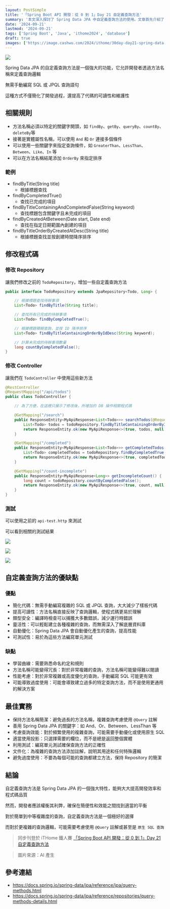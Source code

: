 ```yaml
---
layout: PostSimple
title: '「Spring Boot API 開發：從 0 到 1」Day 21 自定義查詢方法'
summary: '本文深入探討了 Spring Data JPA 中自定義查詢方法的使用。文章首先介紹了自定義查詢方法的基本規則和語法，包括方法命名規則和常用關鍵字。接著，文章展示了如何實現自定義查詢方法，並使用這些方法。文章還詳細分析了自定義查詢方法的優缺點。最後，文章提供了一系列最佳實踐建議'
date: '2024-09-21'
lastmod: '2024-09-21'
tags: ['Spring Boot', 'Java', 'ithome2024', 'database']
draft: true
images: ['https://image.cashwu.com/2024/ithome/30day-day21-spring-data-jpa-query-methods/cover.webp']
---
```


![](https://image.cashwu.com/2024/ithome/30day-day21-spring-data-jpa-query-methods/cover.webp)

Spring Data JPA 的自定義查詢方法是一個強大的功能，它允許開發者透過方法名稱來定義查詢邏輯

無需手動編寫 SQL 或 JPQL 查詢語句

這種方式不僅簡化了開發過程，還提高了代碼的可讀性和維護性

## 相關規則

- 方法名稱必須以特定的關鍵字開頭，如 `findBy`、`getBy`、`queryBy`、`countBy`、`deleteBy`等
- 接著是實體屬性名稱，可以使用 `And` 和 `Or` 連接多個條件
- 可以使用一些關鍵字來指定查詢條件，如 `GreaterThan`、`LessThan`、`Between`、`Like`、`In` 等
- 可以在方法名稱結尾添加 `OrderBy` 來指定排序

### 範例

- findByTitle(String title)
  - 根據標題查找
- findByCompletedTrue()
  - 查找已完成的項目
- findByTitleContainingAndCompletedFalse(String keyword)
  - 查找標題包含關鍵字且未完成的項目
- findByCreatedAtBetween(Date start, Date end)
  - 查找在指定日期範圍內創建的項目
- findByTitleOrderByCreatedAtDesc(String title)
  - 根據標題查找並按創建時間降序排序

## 修改程式碼

### 修改 Repository

讓我們修改之前的 `TodoRepository`，增加一些自定義查詢方法

```java
public interface TodoRepository extends JpaRepository<Todo, Long> {

    // 根據標題查找待辦事項
    List<Todo> findByTitle(String title);

    // 查找所有已完成的待辦事項
    List<Todo> findByCompletedTrue();

    // 根據標題模糊查詢，並按 ID 降序排序
    List<Todo> findByTitleContainingOrderByIdDesc(String keyword);

    // 計算未完成的待辦事項數量
    long countByCompletedFalse();
}
```

### 修改 Controller

讓我們在 `TodoController` 中使用這些新方法

```java
@RestController
@RequestMapping("/api/todos")
public class TodoController {

    // 為了方便，在這裡只展示了修改後，所增加的 DB 操作相關程式碼

    @GetMapping("/search")
    public ResponseEntity<MyApiResponse<List<Todo>>> searchTodos(@RequestParam String keyword) {
        List<Todo> todos = todoRepository.findByTitleContainingOrderByIdDesc(keyword);
        return ResponseEntity.ok(new MyApiResponse<>(true, todos, null));
    }

    @GetMapping("/completed")
    public ResponseEntity<MyApiResponse<List<Todo>>> getCompletedTodos() {
        List<Todo> completedTodos = todoRepository.findByCompletedTrue();
        return ResponseEntity.ok(new MyApiResponse<>(true, completedTodos, null));
    }

    @GetMapping("/count-incomplete")
    public ResponseEntity<MyApiResponse<Long>> getIncompleteCount() {
        long count = todoRepository.countByCompletedFalse();
        return ResponseEntity.ok(new MyApiResponse<>(true, count, null));
    }
}
```

### 測試

可以使用之前的 `api-test.http` 來測試

可以看到相關的測試結果

![](https://image.cashwu.com/2024/ithome/30day-day21-spring-data-jpa-query-methods/01.webp)

![](https://image.cashwu.com/2024/ithome/30day-day21-spring-data-jpa-query-methods/02.webp)

![](https://image.cashwu.com/2024/ithome/30day-day21-spring-data-jpa-query-methods/03.webp)

## 自定義查詢方法的優缺點

### 優點

- 簡化代碼：無需手動編寫複雜的 SQL 或 JPQL 查詢，大大減少了樣板代碼
- 提高可讀性：方法名稱直接反映了查詢邏輯，使程式碼更易於理解
- 類型安全：編譯時檢查可以捕獲大多數錯誤，減少運行時錯誤
- 靈活性：可以輕鬆建立各種複雜的查詢，而無需深入了解底層資料庫
- 自動優化：Spring Data JPA 會自動優化產生的查詢，提高性能
- 可測試性：易於為這些方法編寫單元測試

### 缺點

- 學習曲線：需要熟悉命名約定和規則
- 方法名稱可能變得冗長：對於非常複雜的查詢，方法名稱可能變得難以閱讀
- 性能考慮：對於非常複雜或高度優化的查詢，手動編寫 SQL 可能更有效
- 可能導致過度使用：可能會導致建立過多的特定查詢方法，而不是使用更通用的解決方案

## 最佳實務

- 保持方法名稱簡潔：避免過長的方法名稱，複雜查詢考慮使用 `@Query` 註解
- 善用 Spring Data JPA 的關鍵字：如 And、Or、Between、LessThan 等
- 考慮查詢效能：對於頻繁使用的複雜查詢，可能需要手動優化或使用原生 SQL
- 適當使用投影：只選擇需要的欄位，而不是總是返回整個實體
- 利用測試：編寫單元測試確保查詢方法的正確性
- 文件化：為複雜的查詢方法添加註解，說明其用途和任何特殊邏輯
- 避免過度使用：不要為每個可能的查詢都建立方法，保持 Repository 的簡潔

## 結論

自定義查詢方法是 Spring Data JPA 的一個強大特性，能夠大大提高開發效率和程式碼品質

然而，開發者應該權衡其利弊，確保在簡便性和效能之間找到適當的平衡

對於簡單到中等複雜度的查詢，自定義查詢方法是一個極好的選擇

而對於更複雜的查詢邏輯，可能需要考慮使用 `@Query` 註解或甚至是 `原生 SQL 查詢`

> 同步刊登於 iTHome 鐵人賽 [「Spring Boot API 開發：從 0 到 1」Day 21 自定義查詢方法](https://ithelp.ithome.com.tw/articles/10348485)

> 圖片來源：AI 產生

## 參考連結

- https://docs.spring.io/spring-data/jpa/reference/jpa/query-methods.html
- https://docs.spring.io/spring-data/jpa/reference/repositories/query-methods-details.html

